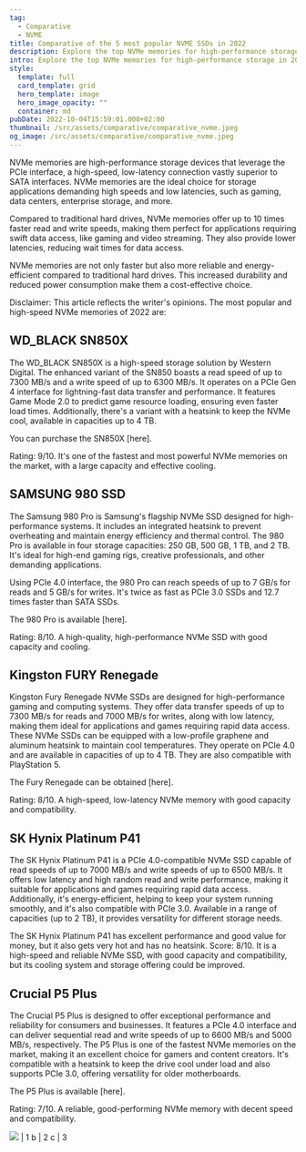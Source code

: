 ```yaml
---
tag:
  - Comparative
  - NVME
title: Comparative of the 5 most popular NVME SSDs in 2022
description: Explore the top NVMe memories for high-performance storage in 2022. Make informed choices for gaming, content creation, and more.
intro: Explore the top NVMe memories for high-performance storage in 2022.
style:
  template: full
  card_template: grid
  hero_template: image
  hero_image_opacity: ""
  container: md
pubDate: 2022-10-04T15:59:01.000+02:00
thumbnail: /src/assets/comparative/comparative_nvme.jpeg
og_image: /src/assets/comparative/comparative_nvme.jpeg
---
```


NVMe memories are high-performance storage devices that leverage the PCIe interface, a high-speed, low-latency connection vastly superior to SATA interfaces. NVMe memories are the ideal choice for storage applications demanding high speeds and low latencies, such as gaming, data centers, enterprise storage, and more.

Compared to traditional hard drives, NVMe memories offer up to 10 times faster read and write speeds, making them perfect for applications requiring swift data access, like gaming and video streaming. They also provide lower latencies, reducing wait times for data access.

NVMe memories are not only faster but also more reliable and energy-efficient compared to traditional hard drives. This increased durability and reduced power consumption make them a cost-effective choice.

Disclaimer: This article reflects the writer's opinions. The most popular and high-speed NVMe memories of 2022 are:

## WD_BLACK SN850X
The WD_BLACK SN850X is a high-speed storage solution by Western Digital. The enhanced variant of the SN850 boasts a read speed of up to 7300 MB/s and a write speed of up to 6300 MB/s. It operates on a PCIe Gen 4 interface for lightning-fast data transfer and performance.
It features Game Mode 2.0 to predict game resource loading, ensuring even faster load times. Additionally, there's a variant with a heatsink to keep the NVMe cool, available in capacities up to 4 TB.

You can purchase the SN850X [here].

Rating: 9/10. It's one of the fastest and most powerful NVMe memories on the market, with a large capacity and effective cooling.

## SAMSUNG 980 SSD
The Samsung 980 Pro is Samsung's flagship NVMe SSD designed for high-performance systems. It includes an integrated heatsink to prevent overheating and maintain energy efficiency and thermal control.
The 980 Pro is available in four storage capacities: 250 GB, 500 GB, 1 TB, and 2 TB. It's ideal for high-end gaming rigs, creative professionals, and other demanding applications.

Using PCIe 4.0 interface, the 980 Pro can reach speeds of up to 7 GB/s for reads and 5 GB/s for writes. It's twice as fast as PCIe 3.0 SSDs and 12.7 times faster than SATA SSDs.

The 980 Pro is available [here].

Rating: 8/10. A high-quality, high-performance NVMe SSD with good capacity and cooling.



## Kingston FURY Renegade
Kingston Fury Renegade NVMe SSDs are designed for high-performance gaming and computing systems. They offer data transfer speeds of up to 7300 MB/s for reads and 7000 MB/s for writes, along with low latency, making them ideal for applications and games requiring rapid data access.
These NVMe SSDs can be equipped with a low-profile graphene and aluminum heatsink to maintain cool temperatures. They operate on PCIe 4.0 and are available in capacities of up to 4 TB. They are also compatible with PlayStation 5.

The Fury Renegade can be obtained [here].

Rating: 8/10. A high-speed, low-latency NVMe memory with good capacity and compatibility.

## SK Hynix Platinum P41
The SK Hynix Platinum P41 is a PCIe 4.0-compatible NVMe SSD capable of read speeds of up to 7000 MB/s and write speeds of up to 6500 MB/s. It offers low latency and high random read and write performance, making it suitable for applications and games requiring rapid data access.
Additionally, it's energy-efficient, helping to keep your system running smoothly, and it's also compatible with PCIe 3.0. Available in a range of capacities (up to 2 TB), it provides versatility for different storage needs.


The SK Hynix Platinum P41 has excellent performance and good value for money, but it also gets very hot and has no heatsink.
Score: 8/10. It is a high-speed and reliable NVMe SSD, with good capacity and compatibility, but its cooling system and storage offering could be improved.

## Crucial P5 Plus
The Crucial P5 Plus is designed to offer exceptional performance and reliability for consumers and businesses. It features a PCIe 4.0 interface and can deliver sequential read and write speeds of up to 6600 MB/s and 5000 MB/s, respectively.
The P5 Plus is one of the fastest NVMe memories on the market, making it an excellent choice for gamers and content creators. It's compatible with a heatsink to keep the drive cool under load and also supports PCIe 3.0, offering versatility for older motherboards.

The P5 Plus is available [here].

Rating: 7/10. A reliable, good-performing NVMe memory with decent speed and compatibility.


![](/src/assets/comparative/comparative_nvme_2022_samsung.jpg) |  1
b |  2
c  |  3